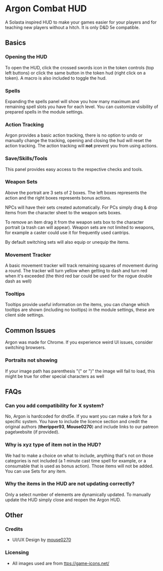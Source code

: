 
# Argon Combat HUD

<ImageButBetter
  src='/images/Argon/Argon_main_hud.png'
  alt='Argon Main HUD'
  width={2000}
  height={2000}
  className={styles.wikiimagesmall}
/>

A Solasta
inspired HUD to make your games easier for your players and for teaching
new players without a hitch. It is only D&D 5e compatible.

## Basics

### Opening the HUD

<ImageButBetter
  src='/images/Argon/Hudspells.png'
  alt='The Spells HUD'
  width={2000}
  height={2000}
  className={styles.wikiimagesmall}
/>
To open the HUD, click the
crossed swords icon in the token controls (top left buttons) or click
the same button in the token hud (right click on a token). A macro is
also included to toggle the hud.

### Spells

Expanding the spells panel will show you how many maximum and remaining
spell slots you have for each level. You can customize visibility of
prepared spells in the module settings.
<ImageButBetter
  src='/images/Argon/Argonactiontracking.png'
  alt='Action Tracking'
  width={2000}
  height={2000}
  className={styles.wikiimagesmall}
/>

### Action Tracking

Argon provides a basic action tracking, there is no option to undo or
manually change the tracking, opening and closing the hud will reset the
action tracking. The action tracking will **not** prevent you from using
actions.

### Save/Skills/Tools

<ImageButBetter
  src='/images/Argon/Weapon_Sets.png'
  alt='A screenshot of the weapon sets menu'
  width={2000}
  height={2000}
  className={styles.wikiimagesmall}
/>

This panel provides easy access to the respective checks and tools.

### Weapon Sets

Above the portrait are 3 sets of 2 boxes. The left boxes represents the
action and the right boxes represents bonus actions.

NPCs will have their sets created automatically. For PCs simply drag &
drop items from the character sheet to the weapon sets boxes.

<ImageButBetter
  src='/images/Argon/Saveskilltoolshud.png'
  alt='Saves/Skills/Tools Panel'
  width={2000}
  height={2000}
  className={styles.wikiimagesmall}
/>
To remove an item drag it from the weapon sets box to the character
portrait (a trash can will appear). Weapon sets are not limited to
weapons, for example a caster could use it for frequently used cantrips.

By default switching sets will also equip or unequip the items.

### Movement Tracker


A basic movement tracker will track remaining squares of movement during
<ImageButBetter
  src='/images/Argon/Argontooltips.png'
  alt='Tooltips'
  width={2000}
  height={2000}
  className={styles.wikiimagesmall}
/>
a round. The tracker will turn yellow when getting to dash and turn red
when it's exceeded (the third red bar could be used for the rogue double
dash as well)

### Tooltips

Tooltips provide useful information on the items, you can change which
tooltips are shown (including no tooltips) in the module settings, these
are client side settings.

## Common Issues

Argon was made
for Chrome. If you experience weird UI issues, consider switching
browsers.

### Portraits not showing

If your image path has parenthesis "(" or ")" the image will fail to
load, this might be true for other special characters as well

## FAQs


### Can you add compatibility for X system?

No, Argon is hardcoded for dnd5e. If you want you can make a fork for a
specific system. You have to include the licence section and credit the
original authors (**theripper93**, **Mouse0270**) and include links to our
patreon page\website (if provided).

### Why is xyz type of item not in the HUD?

We had to make a choice on what to include, anything that's not on those
categories is not included (a 1 minute cast time spell for example, or a
consumable that is used as bonus action). Those items will not be added.
You can use Sets for any item.

### Why the items in the HUD are not updating correctly?

Only a select number of elements are dynamically updated. To manually
update the HUD simply close and reopen the Argon HUD.

## Other

### Credits

- UI/UX Design by [mouse0270](https://github.com/mouse0270)

### Licensing

- All images used are from
[ttps://game-icons.net/](https://game-icons.net/)
